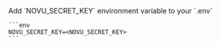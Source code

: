 <Step title="Add a Novu Secret Key Environment Variable">
    Add `NOVU_SECRET_KEY` environment variable to your `.env`

    ```env
    NOVU_SECRET_KEY=<NOVU_SECRET_KEY>
    ```
</Step>
